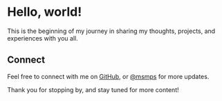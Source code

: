 
<Name />

# Hello, world!

This is the beginning of my journey in sharing my thoughts, projects, and experiences with you all.

## Connect

Feel free to connect with me on [GitHub](https://github.com/msmps/), or [@msmps](https://x.com/msmps_) for more updates.

Thank you for stopping by, and stay tuned for more content!
